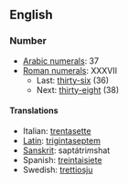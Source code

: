 ==English==
===Number===
*[[w:Arabic numerals|Arabic numerals]]: 37
*[[w:Roman numerals|Roman numerals]]: XXXVII
**Last: [[thirty-six]] (36)
**Next: [[thirty-eight]] (38)

====Translations====
*Italian: [[trentasette]]
*[[Latin]]: [[trigintaseptem]]
*[[Sanskrit]]: saptátri''m''shat
*Spanish: [[treintaisiete]]
*Swedish: [[trettiosju]]